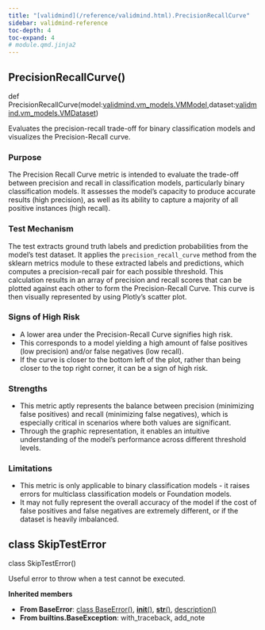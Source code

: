 ```yaml
---
title: "[validmind](/reference/validmind.html).PrecisionRecallCurve"
sidebar: validmind-reference
toc-depth: 4
toc-expand: 4
# module.qmd.jinja2
---
```


<!-- function.qmd.jinja2 -->

## PrecisionRecallCurve[()]{.muted}

<!-- signatures.jinja2 -->

::: {.signature}

<span class="kw">def</span> <span class="name">PrecisionRecallCurve</span>(<span class="params"><span class="n">model</span><span class="p">:</span><span class="nb"><!-- types.jinja2 - format_type --><a href="/reference/validmind/vm_models.html#class-vmmodel">validmind.vm_models.VMModel</a></span><span class="muted">,</span></span><span class="params"><span class="n">dataset</span><span class="p">:</span><span class="nb"><!-- types.jinja2 - format_type --><a href="/reference/validmind/vm_models.html#class-vmdataset">validmind.vm_models.VMDataset</a></span></span>)

:::

<!-- docstring.jinja2 -->

Evaluates the precision-recall trade-off for binary classification models and visualizes the Precision-Recall curve.

### Purpose

The Precision Recall Curve metric is intended to evaluate the trade-off between precision and recall in classification models, particularly binary classification models. It assesses the model's capacity to produce accurate results (high precision), as well as its ability to capture a majority of all positive instances (high recall).

### Test Mechanism

The test extracts ground truth labels and prediction probabilities from the model's test dataset. It applies the `precision_recall_curve` method from the sklearn metrics module to these extracted labels and predictions, which computes a precision-recall pair for each possible threshold. This calculation results in an array of precision and recall scores that can be plotted against each other to form the Precision-Recall Curve. This curve is then visually represented by using Plotly's scatter plot.

### Signs of High Risk

- A lower area under the Precision-Recall Curve signifies high risk.
- This corresponds to a model yielding a high amount of false positives (low precision) and/or false negatives (low recall).
- If the curve is closer to the bottom left of the plot, rather than being closer to the top right corner, it can be a sign of high risk.

### Strengths

- This metric aptly represents the balance between precision (minimizing false positives) and recall (minimizing false negatives), which is especially critical in scenarios where both values are significant.
- Through the graphic representation, it enables an intuitive understanding of the model's performance across different threshold levels.

### Limitations

- This metric is only applicable to binary classification models - it raises errors for multiclass classification models or Foundation models.
- It may not fully represent the overall accuracy of the model if the cost of false positives and false negatives are extremely different, or if the dataset is heavily imbalanced.

<!-- class.qmd.jinja2 -->

## [class]{.muted} SkipTestError

<!-- signatures.jinja2 -->

::: {.signature}

<span class="kw">class</span> <span class="name">SkipTestError</span>()

:::

<!-- docstring.jinja2 -->

Useful error to throw when a test cannot be executed.

**Inherited members**

- **From BaseError**: [class BaseError[()]{.muted}](#class-baseerror), [__init__[()]{.muted}](#__init__), [__str__[()]{.muted}](#__str__), [description[()]{.muted}](#description)
- **From builtins.BaseException**: with_traceback, add_note
